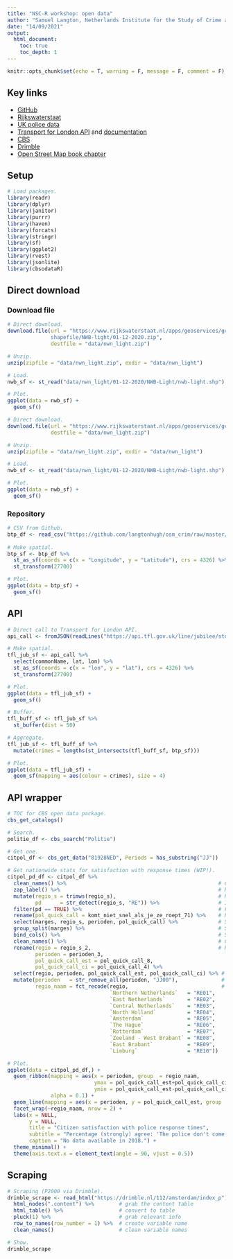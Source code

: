 ```yaml
---
title: "NSC-R workshop: open data"
author: "Samuel Langton, Netherlands Institute for the Study of Crime and Law Enforcement"
date: "14/09/2021"
output:
  html_document:
    toc: true
    toc_depth: 1
---
```


```r
knitr::opts_chunk$set(echo = T, warning = F, message = F, comment = F)
```

## Key links

- [GitHub](https://github.com/langtonhugh/opendata_nscr)
- [Rijkswaterstaat](https://www.rijkswaterstaat.nl/apps/geoservices/geodata/dmc/nwb-wegen/geogegevens/shapefile)
- [UK police data](https://data.police.uk/)
- [Transport for London API](https://api.tfl.gov.uk/) and [documentation](http://content.tfl.gov.uk/example-api-requests.pdf)
- [CBS](https://www.cbs.nl/en-gb/onze-diensten/open-data/statline-as-open-data/quick-start-guide)
- [Drimble](https://drimble.nl/112/amsterdam/index_p)
- [Open Street Map book chapter](https://osf.io/a96y7)

## Setup

```r
# Load packages.
library(readr)
library(dplyr)
library(janitor)
library(purrr)
library(haven)
library(forcats)
library(stringr)
library(sf)
library(ggplot2)
library(rvest)
library(jsonlite)
library(cbsodataR)
```

## Direct download

### Download file

```r
# Direct download.
download.file(url = "https://www.rijkswaterstaat.nl/apps/geoservices/geodata/dmc/nwb-wegen/geogegevens/
              shapefile/NWB-light/01-12-2020.zip",
              destfile = "data/nwn_light.zip")

# Unzip.
unzip(zipfile = "data/nwn_light.zip", exdir = "data/nwn_light")

# Load.
nwb_sf <- st_read("data/nwn_light/01-12-2020/NWB-Light/nwb-light.shp")

# Plot.
ggplot(data = nwb_sf) +
  geom_sf()
```

```r
# Direct download.
download.file(url = "https://www.rijkswaterstaat.nl/apps/geoservices/geodata/dmc/nwb-wegen/geogegevens/shapefile/NWB-light/01-12-2020.zip",
              destfile = "data/nwn_light.zip")

# Unzip.
unzip(zipfile = "data/nwn_light.zip", exdir = "data/nwn_light")

# Load.
nwb_sf <- st_read("data/nwn_light/01-12-2020/NWB-Light/nwb-light.shp")

# Plot.
ggplot(data = nwb_sf) +
  geom_sf()
```

### Repository

```r
# CSV from Github.
btp_df <- read_csv("https://github.com/langtonhugh/osm_crim/raw/master/data/2020-01-btp-street.csv")
                          
# Make spatial.
btp_sf <- btp_df %>% 
  st_as_sf(coords = c(x = "Longitude", y = "Latitude"), crs = 4326) %>% 
  st_transform(27700)

# Plot.
ggplot(data = btp_sf) +
  geom_sf()
```

## API

```r
# Direct call to Transport for London API.
api_call <- fromJSON(readLines("https://api.tfl.gov.uk/line/jubilee/stoppoints"))

# Make spatial.
tfl_jub_sf <- api_call %>% 
  select(commonName, lat, lon) %>% 
  st_as_sf(coords = c(x = "lon", y = "lat"), crs = 4326) %>% 
  st_transform(27700)

# Plot.
ggplot(data = tfl_jub_sf) +
  geom_sf()

# Buffer.
tfl_buff_sf <- tfl_jub_sf %>% 
  st_buffer(dist = 50)

# Aggregate.
tfl_jub_sf <- tfl_buff_sf %>% 
  mutate(crimes = lengths(st_intersects(tfl_buff_sf, btp_sf)))

# Plot.
ggplot(data = tfl_jub_sf) +
  geom_sf(mapping = aes(colour = crimes), size = 4)
```

## API wrapper

```r
# TOC for CBS open data package.
cbs_get_catalogs()

# Search.
politie_df <- cbs_search("Politie")

# Get one.
citpol_df <- cbs_get_data("81928NED", Periods = has_substring("JJ"))

# Get nationwide stats for satisfaction with response times (WIP!).
citpol_pd_df <- citpol_df %>% 
  clean_names() %>%                                                 # Clean var names
  zap_label() %>%                                                   # Remove SPSS names
  mutate(regio_s = trimws(regio_s),                                 # Remove whitespace
         pd      = str_detect(regio_s, "RE")) %>%                   # ID regions
  filter(pd == TRUE) %>%                                            # Filter only regions
  rename(pol_quick_call = komt_niet_snel_als_je_ze_roept_71) %>%    # Rename var
  select(marges, regio_s, perioden, pol_quick_call) %>%             # Subset vars needed
  group_split(marges) %>%                                           # Split stats up
  bind_cols() %>%                                                   # Stick back
  clean_names() %>%                                                 # Clean var names
  rename(regio = regio_s_2,                                         # Renames
         perioden = perioden_3,
         pol_quick_call_est = pol_quick_call_8,
         pol_quick_call_ci = pol_quick_call_4) %>% 
  select(regio, perioden, pol_quick_call_est, pol_quick_call_ci) %>% # Subset new vars
  mutate(perioden   = str_remove_all(perioden, "JJ00"),              # Keep only year 
         regio_naam = fct_recode(regio,                              # Recode to names
                                 `Northern Netherlands`   = "RE01",
                                 `East Netherlands`       = "RE02",
                                 `Central Netherlands`    = "RE03",
                                 `North Holland`          = "RE04",
                                 `Amsterdam`              = "RE05",
                                 `The Hague`              = "RE06",
                                 `Rotterdam`              = "RE07",
                                 `Zeeland - West Brabant` = "RE08",
                                 `East Brabant`           = "RE09",
                                 `Limburg`                = "RE10"))

# Plot.
ggplot(data = citpol_pd_df,) + 
  geom_ribbon(mapping = aes(x = perioden, group  = regio_naam,
                            ymax = pol_quick_call_est+pol_quick_call_ci,
                            ymin = pol_quick_call_est-pol_quick_call_ci),
              alpha = 0.1) +
  geom_line(mapping = aes(x = perioden, y = pol_quick_call_est, group  = regio_naam)) +
  facet_wrap(~regio_naam, nrow = 2) +
  labs(x = NULL,
       y = NULL,
       title = "Citizen satisfaction with police response times",
       subtitle = "Percentage (strongly) agree: 'The police don't come quickly when you call them'",
       caption = "No data available in 2018.") +
  theme_minimal() +
  theme(axis.text.x = element_text(angle = 90, vjust = 0.5))
```

## Scraping

```r
# Scraping (P2000 via Drimble).
drimble_scrape <- read_html("https://drimble.nl/112/amsterdam/index_p") %>%   # read in page
  html_nodes(".content") %>%        # grab the content table
  html_table() %>%                  # convert to table
  pluck(1) %>%                      # grab relevant info
  row_to_names(row_number = 1) %>%  # create variable name
  clean_names()                     # clean variable names

# Show.
drimble_scrape
```


